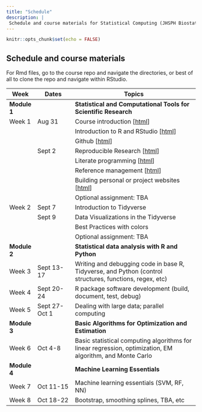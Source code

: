 ```yaml
---
title: "Schedule"
description: |
 Schedule and course materials for Statistical Computing (JHSPH Biostatistics 140.776 Fall 2021).
---
```


```r
knitr::opts_chunk$set(echo = FALSE)
```


## Schedule and course materials

For Rmd files, go to the course repo and navigate the directories, or best of all to clone the repo and navigate within RStudio.

::: l-body-outset
| Week   | Dates           | Topics                             |
|------- | ----------- | ----------------------------------- |
| **Module 1** |    | **Statistical and Computational Tools for Scientific Research** | 
| Week 1      | Aug 31  | Course introduction [[html](posts/welcome/index.html)] | 
| | | Introduction to R and RStudio [[html](posts/2021-08-31-introduction-to-r-and-rstudio/index.html)]|
| | | Github [[html]()] | 
| | Sept 2 | Reproducible Research [[html]()] | 
| | | Literate programming [[html]()] | 
| | | Reference management [[html]()] | 
| | | Building personal or project websites [[html]()] | 
| | | Optional assignment: TBA |
| Week 2      | Sept 7       | Introduction to Tidyverse |
| | Sept 9 | Data Visualizations in the Tidyverse |
| | | Best Practices with colors | 
| | | Optional assignment: TBA |
| **Module 2** |    | **Statistical data analysis with R and Python** | 
| Week 3      | Sept 13-17      | Writing and debugging code in base R, Tidyverse, and Python (control structures, functions, regex, etc) |
| Week 4      | Sept 20-24      | R package software development (build, document, test, debug) |
| Week 5      | Sept 27-Oct 1   | Dealing with large data; parallel computing |
| **Module 3** |    | **Basic Algorithms for Optimization and Estimation ** | 
| Week 6      | Oct 4-8         | Basic statistical computing algorithms for linear regression, optimization, EM algorithm, and Monte Carlo |
| **Module 4** |    | **Machine Learning Essentials** |
| Week 7      | Oct 11-15       | Machine learning essentials (SVM, RF, NN) |
| Week 8      | Oct 18-22       | Bootstrap, smoothing splines, TBA, etc         |
:::

